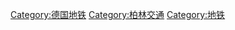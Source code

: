 {{catmore}}
{{Commonscat|柏林地铁}}

[[Category:德国地铁|Category:德国地铁]]
[[Category:柏林交通|Category:柏林交通]]
[[Category:地铁|Category:地铁]]